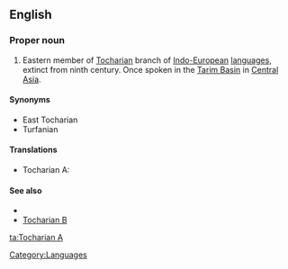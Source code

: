 ==English==
{{wikipedia}}

===Proper noun===
{{en-proper noun}}

# Eastern member of [[Tocharian]] branch of [[Indo-European]] [[language]]s, extinct from ninth century. Once spoken in the [[Tarim Basin]] in [[Central Asia]].

====Synonyms====
* East Tocharian
* Turfanian

====Translations====
{{trans-top|eastern member of Tocharian branch}}
* Tocharian A: {{tø|xto|twqry}}
{{trans-mid}}
{{trans-bottom}}

====See also====
* {{langcat}}
* [[Tocharian B]]

[[Category:Languages]]

[[ta:Tocharian A]]